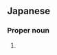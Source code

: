 ==Japanese==
{{ja-kanjitab|茉|希}}

===Proper noun===
{{ja-pos|proper|まき}}

# {{given name|female|lang=ja|sort=まき}}